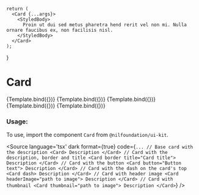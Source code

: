 
<Meta
    title="Card"
    component={Card}
/>

    return (
      <Card {...args}>
        <StyledBody>
          Proin ut dui sed metus pharetra hend rerit vel non mi. Nulla ornare faucibus ex, non facilisis nisl.
        </StyledBody>
      </Card>
    );
}

# Card


<Canvas isColumn>
  <Story name="Basic usage" args={{}}>
      {Template.bind({})}
  </Story>
  <Story name="Heading and button" args={{title: "Example card", button: "Label", dash: true}}>
      {Template.bind({})}
  </Story>
  <Story name="Photo" args={{headerImage: "https://oir.mobi/uploads/posts/2021-05/1622168357_43-oir_mobi-p-yelovii-les-priroda-krasivo-foto-49.jpg", button: "Label", dash: true, title: "Example card"}}>
      {Template.bind({})}
  </Story>
  <Story name="Thumbnail" args={{title: "Card title", thumbnail: "https://oir.mobi/uploads/posts/2021-05/1622168357_43-oir_mobi-p-yelovii-les-priroda-krasivo-foto-49.jpg", button: "Label", dash: true}}>
      {Template.bind({})}
  </Story>
    <Story name="Basic with border and without dash" args={{border: true }}>
      {Template.bind({})}
  </Story>
</Canvas>

<ArgsTable of={Card} />

### Usage:

To use, import the component `Card` from `@nilfoundation/ui-kit`.

<Source
  language='tsx'
  dark
  format={true}
  code={`
        ...
        // Base card with the description
        <Card> Description </Card>
        // Card with the description, border and title
        <Card border title="Card title"> Description </Card>
        // Card with the button
        <Card button="Button text"> Description </Card>
        // Card with the dash on the card's top
        <Card dash> Description </Card>
        // Card with header image
        <Card headerImage="path to image"> Description </Card>
        // Card with thumbnail
        <Card thumbnail="path to image"> Description </Card>
  `}
/>